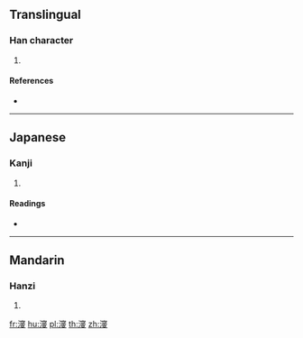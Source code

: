 {{character info/new}}
==Translingual==

===Han character===
{{Han char|rn=85|rad=水|as=13|sn=16|four=|canj=EJSE}}

# {{defn|Han|sort=水13}}

====References====
* {{Han ref|kx=0654.240|dkj=18445|dj=1065.020|hdz=31764.140|uh=6FC5|ud=28613}}

----

==Japanese==

===Kanji===
{{ja-kanji|grade=|rs=水13}}

# {{defn|lang=ja|sort=水13}}

====Readings====
* {{ja-readings|on=[[しん]] (shin)|kun=[[うるおう]] (uruou), [[ひたす]] (hitasu)}}

----

==Mandarin==

===Hanzi===
{{cmn-hanzi|pin=[[fèn]] ([[fen4]]), [[jìn]] ([[jin4]]), [[pēn]] ([[pen1]])|wg=fen<sup>4</sup>, chin<sup>4</sup>, p'en<sup>1</sup>}}

# {{defn|lang=cmn|sort=水13}}

[[fr:濅]]
[[hu:濅]]
[[pl:濅]]
[[th:濅]]
[[zh:濅]]